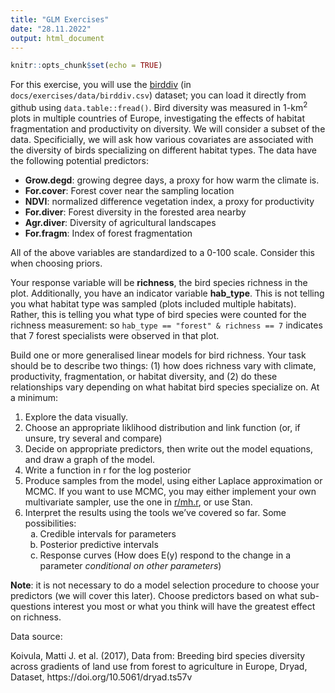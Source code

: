 ```yaml
---
title: "GLM Exercises"
date: "28.11.2022"
output: html_document
---
```

```r
knitr::opts_chunk$set(echo = TRUE)
```

For this exercise, you will use the [birddiv](https://raw.githubusercontent.com/mtalluto/vu_advanced_statistics/main/docs/exercises/data/birddiv.csv) (in `docs/exercises/data/birddiv.csv`) dataset; you can load it directly from github using `data.table::fread()`. Bird diversity was measured in 1-km$^2$ plots in multiple countries of Europe, investigating the effects of habitat fragmentation and productivity on diversity. We will consider a subset of the data. Specificially, we will ask how various covariates are associated with the diversity of birds specializing on different habitat types. The data have the following potential predictors:

* **Grow.degd**: growing degree days, a proxy for how warm the climate is.
* **For.cover**: Forest cover near the sampling location
* **NDVI**: normalized difference vegetation index, a proxy for productivity
* **For.diver**: Forest diversity in the forested area nearby
* **Agr.diver**: Diversity of agricultural landscapes
* **For.fragm**: Index of forest fragmentation

All of the above variables are standardized to a 0-100 scale. Consider this when choosing priors.

Your response variable will be **richness**, the bird species richness in the plot. Additionally, you have an indicator variable **hab_type**. This is not telling you what habitat type was sampled (plots included multiple habitats). Rather, this is telling you what type of bird species were counted for the richness measurement: so `hab_type == "forest" & richness == 7` indicates that 7 forest specialists were observed in that plot.

Build one or more generalised linear models for bird richness. Your task should be to describe two things: (1) how does richness vary with climate, productivity, fragmentation, or habitat diversity, and (2) do these relationships vary depending on what habitat bird species specialize on. At a minimum:

1. Explore the data visually.
2. Choose an appropriate liklihood distribution and link function (or, if unsure, try several and compare)
3. Decide on appropriate predictors, then write out the model equations, and draw a graph of the model.
4. Write a function in r for the log posterior
5. Produce samples from the model, using either Laplace approximation or MCMC. If you want to use MCMC, you may either implement your own multivariate sampler, use the one in [r/mh.r](https://raw.githubusercontent.com/mtalluto/vu_advanced_statistics/main/r/mh.r), or use Stan.
6. Interpret the results using the tools we've covered so far. Some possibilities:
    a. Credible intervals for parameters
    b. Posterior predictive intervals
    c. Response curves (How does E(y) respond to the change in a parameter *conditional on other parameters*)

**Note**: it is not necessary to do a model selection procedure to choose your predictors (we will cover this later). Choose predictors based on what sub-questions interest you most or what you think will have the greatest effect on richness.


Data source:

Koivula, Matti J. et al. (2017), Data from: Breeding bird species diversity across gradients of land use from forest to agriculture in Europe, Dryad, Dataset, https://doi.org/10.5061/dryad.ts57v

